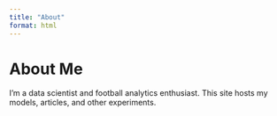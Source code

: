 ```yaml
---
title: "About"
format: html
---
```


# About Me

I'm a data scientist and football analytics enthusiast. This site hosts my models, articles, and other experiments.
